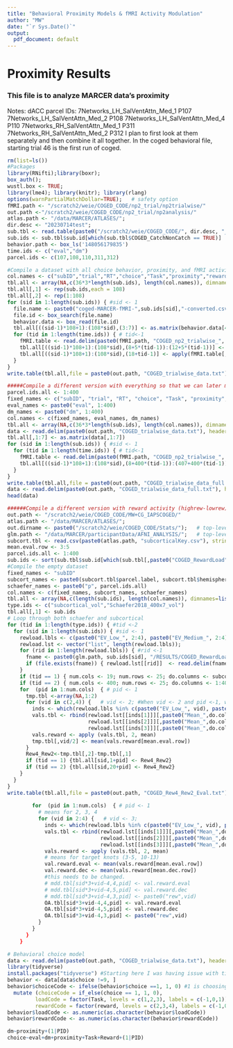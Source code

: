 ```yaml
---
title: "Behavioral Proximity Models & fMRI Activity Modulation"
author: "MW"
date: "`r Sys.Date()`"
output:
  pdf_document: default
---
```

# Proximity Results
### This file is to analyze MARCER data's proximity 
Notes: 
dACC parcel IDs: 
7Networks_LH_SalVentAttn_Med_1 P107
7Networks_LH_SalVentAttn_Med_2 P108
7Networks_LH_SalVentAttn_Med_4 P110
7Networks_RH_SalVentAttn_Med_1 P311
7Networks_RH_SalVentAttn_Med_2 P312
I plan to first look at them separately and then combine it all together. 
In the coged behavioral file, starting trial 46 is the first run of coged. 
```r
rm(list=ls())
#Packages
library(RNifti);library(boxr);
box_auth(); 
wustl.box <- TRUE;
library(lme4); library(knitr); library(rlang)
options(warnPartialMatchDollar=TRUE);   # safety option
fMRI.path <- "/scratch2/weie/COGED_CODE/np2_trial/np2trialwise/"
out.path <-"/scratch2/weie/COGED_CODE/np2_trial/np2analysis/"
atlas.path <- "/data/MARCER/ATLASES/";  
dir.desc <- "20230714test";  
sub.tbl <- read.table(paste0("/scratch2/weie/COGED_CODE/", dir.desc, "_subjectSet.txt"), stringsAsFactors=FALSE);
sub.ids <- sub.tbl$sub.id[which(sub.tbl$COGED_CatchNonCatch == TRUE)]
behavior.path <- box_ls('148056179835') 
time.ids <- c("eval","dm")
parcel.ids <- c(107,108,110,311,312)
```

```r
#Compile a dataset with all choice behavior, proximity, and fMRI activity
col.names <- c("subID","trial","RT","choice","Task","proximity","reward","eval.107","eval.108","eval.110","eval.311","eval.312","dm.107","dm.108","dm.110","dm.311","dm.312","eval.dACC","dm.dACC")
tbl.all <- array(NA,c(36*3*length(sub.ids), length(col.names)), dimnames=list(NULL,col.names))
tbl.all[,1] <- rep(sub.ids,each = 108)
tbl.all[,2] <- rep(1:108)
for (sid in 1:length(sub.ids)) { #sid <- 1
  file.name <- paste0("coged-MARCER-fMRI-",sub.ids[sid],"-converted.csv")
  file.id <- box_search(file.name)
  behavior.data <- box_read(file.id)
  tbl.all[((sid-1)*108+1):(108*sid),(3:7)] <- as.matrix(behavior.data[46:153,c("choiceRT","choice","hardTask","proximityValue","rewardAmount")])
  for (tid in 1:length(time.ids)) { # tid<-1
    fMRI.table <- read.delim(paste0(fMRI.path, "COGED_np2_trialwise_", time.ids[tid], "_sub", sub.ids[sid], ".txt"),header=FALSE)
    tbl.all[((sid-1)*108+1):(108*sid),(8+5*(tid-1)):(12+5*(tid-1))] <- as.matrix(fMRI.table[,parcel.ids])
    tbl.all[((sid-1)*108+1):(108*sid),(18+tid-1)] <- apply(fMRI.table[,parcel.ids], 1, mean, na.rm=TRUE)
  }
}
write.table(tbl.all,file = paste0(out.path, "COGED_trialwise_data.txt"), sep = "\t", row.names = FALSE, col.names = TRUE)

#####Compile a different version with everything so that we can later make a correlation with IAPS. This part of code was not on git. I ran it only on the server.
parcel.ids.all <- 1:400
fixed_names <- c("subID", "trial", "RT", "choice", "Task", "proximity", "reward")
eval_names <- paste0("eval", 1:400)
dm_names <- paste0("dm", 1:400)
col.names <- c(fixed_names, eval_names, dm_names)
tbl.all <- array(NA,c(36*3*length(sub.ids), length(col.names)), dimnames=list(NULL,col.names))
data <- read.delim(paste0(out.path, "COGED_trialwise_data.txt"), header = TRUE)
tbl.all[,1:7] <- as.matrix(data[,1:7])
for (sid in 1:length(sub.ids)) { #sid <- 1
  for (tid in 1:length(time.ids)) { # tid<-1
    fMRI.table <- read.delim(paste0(fMRI.path, "COGED_np2_trialwise_", time.ids[tid], "_sub", sub.ids[sid], ".txt"),header=FALSE)
    tbl.all[((sid-1)*108+1):(108*sid),(8+400*(tid-1)):(407+400*(tid-1))] <- as.matrix(fMRI.table[,parcel.ids.all])
  }
}
write.table(tbl.all,file = paste0(out.path, "COGED_trialwise_data_full.txt"), sep = "\t", row.names = FALSE, col.names = TRUE)
data <- read.delim(paste0(out.path, "COGED_trialwise_data_full.txt"), header = TRUE)
head(data)

######Compile a different version with reward activity (highrew-lowrew) with GLM data
out.path <- "/scratch2/weie/COGED_CODE/MW+CG_IAPSCOGED/"
atlas.path <- "/data/MARCER/ATLASES/";  
out.dirname <- paste0("/scratch2/weie/COGED_CODE/Stats/");   # top-level output directory for this particular analysis
glm.path <- "/data/MARCER/participantData/AFNI_ANALYSIS/";   # top-level input directory
subcort.tbl <- read.csv(paste0(atlas.path, "subcorticalKey.csv"), stringsAsFactors=FALSE);  # subcortical_MARCER3p0.nii.gz parcel labels
mean.eval.row <- 3:5
parcel.ids.all <- 1:400
sub.ids <- sort(sub.tbl$sub.id[which(sub.tbl[,paste0("COGED_RewardLoad")] == TRUE)]);
#Compile the empty dataset
fixed_names <- "subID"
subcort_names <- paste0(subcort.tbl$parcel.label, subcort.tbl$hemisphere)
schaefer_names <- paste0("p", parcel.ids.all)
col.names <- c(fixed_names, subcort_names, schaefer_names)
tbl.all <- array(NA,c(length(sub.ids), length(col.names)), dimnames=list(NULL,col.names))
type.ids <- c("subcortical_vol","Schaefer2018_400x7_vol")
tbl.all[,1] <- sub.ids
# Loop through both schaefer and subcortical
for (tid in 1:length(type.ids)) { #tid <-2
  for (sid in 1:length(sub.ids)) { #sid <- 1
    rewload.lbls <- c(paste0("EV_Low_", 2:4), paste0("EV_Medium_", 2:4), paste0("EV_High_", 2:4));
    rewload.lst <- vector("list", length(rewload.lbls));
    for (rid in 1:length(rewload.lbls)) { #rid <-1
      fname <- paste0(glm.path, sub.ids[sid], "/RESULTS/COGED_RewardLoad/", sub.ids[sid], "_", rewload.lbls[rid], "_", type.ids[tid], ".txt");
      if (file.exists(fname)) { rewload.lst[[rid]]  <- read.delim(fname)[-c(1,2)]; } # take off first two (label) columns
    }
    if (tid == 1) { num.cols <- 19; num.rows <- 25; do.columns <- subcort.tbl$HCP.label} 
    if (tid == 2) { num.cols <- 400; num.rows <- 25; do.columns <- 1:400} 
    for  (pid in 1:num.cols)  { # pid <- 1
      tmp.tbl <-array(NA,1:2)
      for (vid in c(2,4)) {   # vid <- 2; #When vid <- 2 and pid <-1, we are looking at the lowest reward across 3 loads in the first parcel
        inds <- which(rewload.lbls %in% c(paste0("EV_Low_", vid), paste0("EV_Medium_", vid), paste0("EV_High_", vid))); #read in all rew2
        vals.tbl <- rbind(rewload.lst[[inds[1]]][,paste0("Mean_",do.columns[pid])],
                          rewload.lst[[inds[2]]][,paste0("Mean_",do.columns[pid])],
                          rewload.lst[[inds[3]]][,paste0("Mean_",do.columns[pid])]);
        vals.reward <- apply (vals.tbl, 2, mean)
        tmp.tbl[,vid/2] <- mean(vals.reward[mean.eval.row])
      }
      Rew4_Rew2<-tmp.tbl[,2]-tmp.tbl[,1]
      if (tid == 1) {tbl.all[sid,1+pid] <- Rew4_Rew2}
      if (tid == 2) {tbl.all[sid,20+pid] <- Rew4_Rew2}
    }
  }
}
write.table(tbl.all,file = paste0(out.path, "COGED_Rew4_Rew2_Eval.txt"), sep = "\t", row.names = FALSE, col.names = TRUE)
        
        for  (pid in 1:num.cols)  { # pid <- 1
          # means for 2, 3, 4
          for (vid in 2:4) {   # vid <- 3;
            inds <- which(rewload.lbls %in% c(paste0("EV_Low_", vid), paste0("EV_Medium_", vid), paste0("EV_High_", vid)));
            vals.tbl <- rbind(rewload.lst[[inds[1]]][,paste0("Mean_",do.columns[pid])],
                              rewload.lst[[inds[2]]][,paste0("Mean_",do.columns[pid])],
                              rewload.lst[[inds[3]]][,paste0("Mean_",do.columns[pid])]);
            vals.reward <- apply (vals.tbl, 2, mean)
            # means for target knots (3-5, 10-13)
            val.reward.eval <- mean(vals.reward[mean.eval.row])
            val.reward.dec <- mean(vals.reward[mean.dec.row])
            #this needs to be changed.
            # mdd.tbl[sid*3+vid-4,4,pid] <- val.reward.eval
            # mdd.tbl[sid*3+vid-4,5,pid] <- val.reward.dec
            # mdd.tbl[sid*3+vid-4,3,pid] <- paste0("rew",vid)
            OA.tbl[sid*3+vid-4,4,pid] <- val.reward.eval
            OA.tbl[sid*3+vid-4,5,pid] <- val.reward.dec
            OA.tbl[sid*3+vid-4,3,pid] <- paste0("rew",vid)
          }
        }
      }
    }
```


```r
# Behavioral choice model
data <- read.delim(paste0(out.path, "COGED_trialwise_data.txt"), header = TRUE)
library(tidyverse)
install.packages("tidyverse") #Starting here I was having issue with tidyverse, so this part of code is only updated in GIT. I ran it locally.
behavior <- data[data$choice !=9, ] 
behavior$choiceCode <- ifelse(behavior$choice ==1, 1, 0) #1 is choosing easy, 2 is choosing hard. So after recoding, 1 is easy, 0 is hard.
  mutate (choiceCode = if_else(choice == 1, 1, 0),
         loadCode = factor(Task, levels = c(1,2,3), labels = c(-1,0,1)),
         rewardCode = factor(reward, levels = c(2,3,4), labels = c(-1,0,1)))
behavior$loadCode <- as.numeric(as.character(behavior$loadCode))
behavior$rewardCode <- as.numeric(as.character(behavior$rewardCode))

dm~proximity+(1|PID)
choice~eval+dm+proximity+Task+Reward+(1|PID)
```


